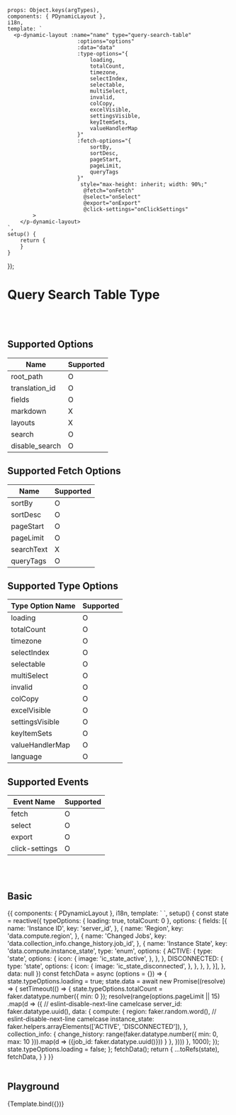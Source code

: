 
<Meta title='Data Display/Dynamic/Dynamic Layout/- [Table] Query Search Table'
      argTypes={getDynamicLayoutQuerySearchTableArgTypes()}/>


    props: Object.keys(argTypes),
    components: { PDynamicLayout },
    i18n,
    template: `
      <p-dynamic-layout :name="name" type="query-search-table"
                          :options="options"
                          :data="data"
                          :type-options="{
                              loading,
                              totalCount,
                              timezone,
                              selectIndex,
                              selectable,
                              multiSelect,
                              invalid,
                              colCopy,
                              excelVisible,
                              settingsVisible,
                              keyItemSets,
                              valueHandlerMap
                          }"
                          :fetch-options="{
                              sortBy,
                              sortDesc,
                              pageStart,
                              pageLimit,
                              queryTags
                          }"
                           style="max-height: inherit; width: 90%;"
                            @fetch="onFetch"
                            @select="onSelect"
                            @export="onExport"
                            @click-settings="onClickSettings"
            >
        </p-dynamic-layout>
    `,
    setup() {
        return {
        }
    }
});


# Query Search Table Type
<br/>
<br/>

## Supported Options

| Name | Supported |
| ---- | ----------- |
| root_path | O |
| translation_id | O |
| fields | O |
| markdown | X |
| layouts | X |
| search | O |
| disable_search | O |


## Supported Fetch Options

| Name | Supported |
| ---- | ---- |
| sortBy | O |
| sortDesc | O |
| pageStart | O |
| pageLimit | O |
| searchText | X |
| queryTags | O |


## Supported Type Options

| Type Option Name | Supported |
| ---- | ---- |
| loading | O |
| totalCount | O |
| timezone | O |
| selectIndex | O |
| selectable | O |
| multiSelect | O |
| invalid | O |
| colCopy | O |
| excelVisible | O |
| settingsVisible | O |
| keyItemSets | O |
| valueHandlerMap | O |
| language | O |


## Supported Events
| Event Name | Supported |
| ---------- | ----------- |
| fetch | O |
| select | O |
| export | O |
| click-settings | O |

<br/>
<br/>

## Basic

<Canvas>
    <Story name="Basic">
{{
    components: { PDynamicLayout },
    i18n,
    template: `
    <p-dynamic-layout
        type="query-search-table"
        :options="options"
        :data="data"
        :type-options="typeOptions"
        :fetch-options="{}"
        style="max-height: inherit; width: 90%;"
        @fetch="fetchData"
        >
    </p-dynamic-layout>
    `,
    setup() {
        const state = reactive({
            typeOptions: {
                loading: true,
                totalCount: 0
            },
            options: {
                fields: [{
                    name: 'Instance ID',
                    key: 'server_id',
                }, {
                    name: 'Region',
                    key: 'data.compute.region',
                }, {
                    name: 'Changed Jobs',
                    key: 'data.collection_info.change_history.job_id',
                }, {
                    name: 'Instance State',
                    key: 'data.compute.instance_state',
                    type: 'enum',
                    options: {
                        ACTIVE: {
                            type: 'state',
                            options: {
                                icon: {
                                    image: 'ic_state_active',
                                },
                            },
                        },
                        DISCONNECTED: {
                            type: 'state',
                            options: {
                                icon: {
                                    image: 'ic_state_disconnected',
                                },
                            },
                        },
                    },
                }],
            },
            data: null
        })
        const fetchData = async (options = {}) => {
            state.typeOptions.loading = true;
            state.data = await new Promise((resolve) => {
                setTimeout(() => {
                    state.typeOptions.totalCount = faker.datatype.number({ min: 0 });
                    resolve(range(options.pageLimit || 15)
                        .map(d => ({
                            // eslint-disable-next-line camelcase
                            server_id: faker.datatype.uuid(),
                            data: {
                                compute: {
                                    region: faker.random.word(),
                                    // eslint-disable-next-line camelcase
                                    instance_state: faker.helpers.arrayElements(['ACTIVE', 'DISCONNECTED']),
                                },
                                collection_info: {
                                    change_history: range(faker.datatype.number({ min: 0, max: 10 })).map(d => ({job_id: faker.datatype.uuid()}))
                                }
                            },
                        })))
                }, 1000);
            });
            state.typeOptions.loading = false;
        };
        fetchData();
        return {
            ...toRefs(state),
            fetchData,
        }
    }
        }}
    </Story>
</Canvas>

<br/>
<br/>

## Playground

<Canvas>
    <Story name="Playground" >
        {Template.bind({})}
    </Story>
</Canvas>

<ArgsTable story="Playground"/>

<br/>
<br/>

